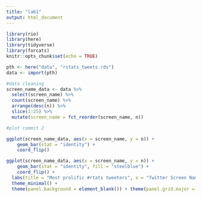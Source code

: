 ```yaml
---
title: "lab1"
output: html_document
---
```


```r

library(rio)
library(here)
library(tidyverse)
library(forcats)
knitr::opts_chunk$set(echo = TRUE)


```


```r

pth <- here("data", "rstats_tweets.rds")
data <- import(pth)

```

```r

#data cleaning 
screen_name_data <- data %>% 
  select(screen_name) %>% 
  count(screen_name) %>% 
  arrange(desc(n)) %>% 
  slice(1:25) %>% 
  mutate(screen_name = fct_reorder(screen_name, n))

#plot commit 2

ggplot(screen_name_data, aes(x = screen_name, y = n)) +
    geom_bar(stat = "identity") +
    coord_flip()

```
```r
ggplot(screen_name_data, aes(x = screen_name, y = n)) +
    geom_bar(stat = "identity", fill = "steelblue") +
    coord_flip() + 
  labs(title = "Most prolific #rtats tweeters", x = "Twitter Screen Name", y = "Count", subtitle = "Top 25 screen names displayed", caption = "Data from Mike Kearny, distributed via #tidytuesday") +
  theme_minimal() +
  theme(panel.background = element_blank()) + theme(panel.grid.major = element_blank(), panel.grid.minor = element_blank())
  
  
```

